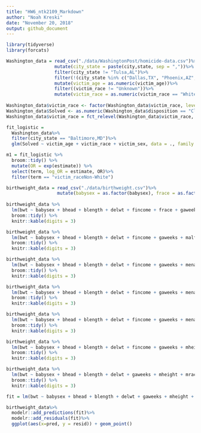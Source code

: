 ```yaml
---
title: "HW6_ntk2109_Markdown"
author: "Noah Kreski"
date: "November 20, 2018"
output: github_document
---
```


```r
library(tidyverse)
library(forcats)
```
```r
 
Washington_data = read_csv("./data/WashingtonPost/homicide-data.csv")%>%
                  mutate(city_state = paste(city,state, sep = ","))%>%
                  filter(city_state != "Tulsa,AL")%>%
                  filter(!(city_state %in% c("Dallas,TX", "Phoenix,AZ", "Kansas City,MO")))%>%
                  mutate(victim_age = as.numeric(victim_age))%>%
                  filter((victim_race != "Unknown"))%>%
                  mutate(victim_race = as.numeric(victim_race == "White"))
                  
Washington_data$victim_race <- factor(Washington_data$victim_race, levels = c(1,0), labels = c("White","Non-White"))
Washington_data$Solved <- as.numeric(Washington_data$disposition == "Closed by arrest")
Washington_data$victim_race = fct_relevel(Washington_data$victim_race, "White")

```
```r

fit_logistic = 
  Washington_data%>% 
  filter(city_state == "Baltimore,MD")%>%
  glm(Solved ~ victim_age + victim_race + victim_sex, data = ., family = binomial()) 

m1 = fit_logistic %>% 
  broom::tidy() %>% 
  mutate(OR = exp(estimate)) %>%
  select(term, log_OR = estimate, OR)%>%
  filter(term == "victim_raceNon-White")

```
```r
birthweight_data = read_csv("./data/birthweight.csv")%>%
                   mutate(babysex = as.factor(babysex), frace = as.factor(frace), malform = as.factor(malform), mrace = as.factor(mrace))
                  
birthweight_data %>% 
  lm(bwt ~ babysex + bhead + blength + delwt + fincome + frace + gaweeks + malform + menarche + mheight + mrace + momage +parity + pnumlbw + pnumsga +ppbmi + ppwt + smoken + wtgain, data = .) %>% 
  broom::tidy() %>% 
  knitr::kable(digits = 3)

birthweight_data %>% 
  lm(bwt ~ babysex + bhead + blength + delwt + fincome + gaweeks + malform + menarche + mheight + mrace + momage +parity + pnumlbw + pnumsga +ppbmi + ppwt + smoken + wtgain, data = .) %>% 
  broom::tidy() %>% 
  knitr::kable(digits = 3)

birthweight_data %>% 
  lm(bwt ~ babysex + bhead + blength + delwt + fincome + gaweeks + menarche + mheight + mrace + momage +parity + pnumlbw + pnumsga +ppbmi + ppwt + smoken + wtgain, data = .) %>% 
  broom::tidy() %>% 
  knitr::kable(digits = 3)

birthweight_data %>% 
  lm(bwt ~ babysex + bhead + blength + delwt + fincome + gaweeks + menarche + mheight + mrace + momage +parity + pnumlbw + pnumsga + ppwt + smoken + wtgain, data = .) %>% 
  broom::tidy() %>% 
  knitr::kable(digits = 3)

birthweight_data %>% 
  lm(bwt ~ babysex + bhead + blength + delwt + fincome + gaweeks + menarche + mheight + mrace +parity + pnumlbw + pnumsga + ppwt + smoken + wtgain, data = .) %>% 
  broom::tidy() %>% 
  knitr::kable(digits = 3)

birthweight_data %>% 
  lm(bwt ~ babysex + bhead + blength + delwt + fincome + gaweeks + mheight + mrace +parity + pnumlbw + pnumsga + ppwt + smoken + wtgain, data = .) %>% 
  broom::tidy() %>% 
  knitr::kable(digits = 3)

birthweight_data %>% 
  lm(bwt ~ babysex + bhead + blength + delwt + gaweeks + mheight + mrace +parity + pnumlbw + pnumsga + ppwt + smoken + wtgain, data = .) %>% 
  broom::tidy() %>% 
  knitr::kable(digits = 3)

fit = lm(bwt ~ babysex + bhead + blength + delwt + gaweeks + mheight + mrace +parity + pnumlbw + pnumsga + ppwt + smoken + wtgain, data = birthweight_data)

birthweight_data%>%
  modelr::add_predictions(fit)%>%
  modelr::add_residuals(fit)%>%
  ggplot(aes(x=pred, y = resid)) + geom_point()
```
